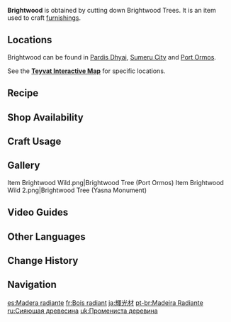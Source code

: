 {{Item Infobox
|id           = 101313
|image        = Item Brightwood.png
|type         = Materials
|group        = Wood
|group2       = Furnishing Materials
|invCategory  = Materials
|quality      = 1
|description  = Timber from the Brightwood Tree. It seems to have different properties from ordinary wood &mdash; soft but extremely resilient, easy to dye, and can be used for special purposes.<br>Can be used to create furnishings.
|source1      = Cutting down Brightwood Trees in [[Dharma Forest]]
|source2      = Converting [[Forging Ores]]
|source3      = [[Realm Depot]]
}}
'''Brightwood''' is obtained by cutting down Brightwood Trees. It is an item used to craft [[furnishings]].

==Locations==
Brightwood can be found in [[Pardis Dhyai]], [[Sumeru City]] and [[Port Ormos]].

See the '''[https://webstatic-sea.mihoyo.com/app/ys-map-sea/index.html#/map/2?shown_types=417 Teyvat Interactive Map]''' for specific locations.

==Recipe==
{{Recipe
|type = Wood
|Iron Chunk = 3
|sort = Iron Chunk
}}
{{Recipe
|type = Wood
|White Iron Chunk = 2
|sort = White Iron Chunk
}}
{{Recipe
|type = Wood
|Crystal Chunk = 1
|sort = Crystal Chunk
}}
{{Recipe
|type = Wood
|Magical Crystal Chunk = 1
|sort = Magical Crystal Chunk
}}
{{Recipe
|type = Wood
|Amethyst Lump = 1
|sort = Amethyst Lump
}}
{{Recipe
|type = Wood
|Condessence Crystal = 1
|sort = Condessence Crystal
}}
{{Recipe
|type = Wood
|Starsilver = 1
|sort = Starsilver
}}

==Shop Availability==
{{Shop Availability|currency=Realm Currency}}

==Craft Usage==
{{Craft Usage}}

==Gallery==
<gallery>
Item Brightwood Wild.png|Brightwood Tree (Port Ormos)
Item Brightwood Wild 2.png|Brightwood Tree (Yasna Monument)
</gallery>

==Video Guides==
{{EVT
|video1   = https://youtu.be/jBn-0hgtC-4
|caption1 = 174 Brightwood in 4 Minutes
}}

==Other Languages==
{{Other Languages
|en      = Brightwood
|zhs     = 辉木
|zhs_rm  = Huīmù
|zht     = 輝木
|zht_rm  = Huīmù
|zh_tl   = Radiant Wood
|ja      = 輝光材
|ja_rm   = Kirou-zai{{Assumed}}
|ja_tl   = Shining Wood
|ko      = 빛나는 나무 원목
|ko_tl   = Shining Tree Hardwood
|es      = Madera radiante
|es_tl   = Radiant Wood
|fr      = Bois radiant
|fr_tl   = Radiant Wood
|ru      = Сияющая древесина
|ru_tl   = Shining Wood
|th      = ไม้ Brightwood
|th_rm   = Mai Brightwood
|th_tl   = 
|vi      = Gỗ Sáng
|vi_tl   = Bright Wood
|de      = Hellholz
|de_tl   = Brightwood
|id      = Brightwood
|pt      = Madeira Radiante
|pt_tl   = Radiant Wood
|tr      = Sarmal Ağacı Kütüğü
|tr_tl   = Spiral Tree Log
|it      = Legno dello splendore
|it_tl   = Splendor Wood
}}

==Change History==
{{Change History|3.0}}
<!--
==References==
{{Reflist}}
-->
==Navigation==
{{Material Navbox|Crafting Materials}}

[[es:Madera radiante]]
[[fr:Bois radiant]]
[[ja:輝光材]]
[[pt-br:Madeira Radiante]]
[[ru:Сияющая древесина]]
[[uk:Промениста деревина]]
